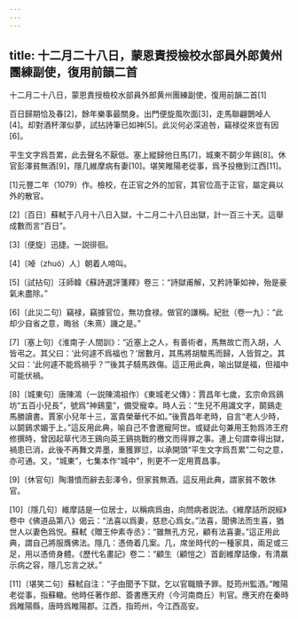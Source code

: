 ```yaml
---
---
---
```

title: 十二月二十八日，蒙恩責授檢校水部員外郎黄州團練副使，復用前韻二首
---



十二月二十八日，蒙恩責授檢校水部員外郎黄州團練副使，復用前韻二首[1]


百日歸期恰及春[2]，餘年樂事最關身。出門便旋風吹面[3]，走馬聯翩鵲啅人[4]。却對酒杯渾似夢，試拈詩筆已如神[5]。此災何必深追咎，竊禄從來豈有因[6]。

平生文字爲吾累，此去聲名不厭低。塞上縱歸他日馬[7]，城東不鬬少年鷄[8]。休官彭澤貧無酒[9]，隱几維摩病有妻[10]。堪笑睢陽老從事，爲予投檄到江西[11]。

[1]元豐二年（1079）作。檢校，在正官之外的加官，其官位高于正官，屬定員以外的散官。

[2]〔百日〕蘇軾于八月十八日入獄，十二月二十八日出獄，計一百三十天。這舉成數而言“百日”。

[3]〔便旋〕迅捷。一説徘徊。

[4]〔啅（zhuó）人〕朝着人啼叫。

[5]〔試拈句〕汪師韓《蘇詩選評箋釋》卷三：“詩獄甫解，又矜詩筆如神，殆是豪氣未盡除。”

[6]〔此災二句〕竊禄，竊據官位，無功食禄。做官的謙稱。紀批（卷一九）：“此却少自省之意，晦翁（朱熹）譏之是。”

[7]〔塞上句〕《淮南子·人間訓》：“近塞上之人，有善術者，馬無故亡而入胡，人皆弔之。其父曰：‘此何遽不爲福也？’居數月，其馬將胡駿馬而歸，人皆賀之。其父曰：‘此何遽不能爲禍乎？’”後其子騎馬跌傷。這正用此典，喻出獄是福，但福中可能伏禍。

[8]〔城東句〕唐陳鴻（一説陳鴻祖作）《東城老父傳》：賈昌年七歲，玄宗命爲鷄坊“五百小兒長”，號爲“神鷄童”，備受寵幸。時人云：“生兒不用識文字，鬬鷄走馬勝讀書。賈家小兒年十三，富貴榮華代不如。”後賈昌年老時，自言“老人少時，以鬬鷄求媚于上。”這反用此典，喻自己不會邀寵阿世。或疑此句兼用王勃爲沛王府修撰時，曾因起草代沛王鷄向英王鷄挑戰的檄文而得罪之事。連上句謂幸得出獄，禍患已消，此後不再舞文弄墨，重獲罪愆，以承開頭“平生文字爲吾累”二句之意，亦可通。又，“城東”，七集本作“城中”，則更不一定用賈昌事。

[9]〔休官句〕陶潛憤而辭去彭澤令，但家貧無酒。這反用此典，謂家貧不敢休官。

[10]〔隱几句〕維摩詰是一位居士，以稱病爲由，向問病者説法。《維摩詰所説經》卷中《佛道品第八》偈云：“法喜以爲妻，慈悲心爲女。”法喜，聞佛法而生喜，猶世人以妻色爲悦。蘇軾《贈王仲素寺丞》：“雖無孔方兄，顧有法喜妻。”這正用此典，謂自己將服膺佛法。隱几：憑倚着几案。几，席坐時代的一種家具，兩足或三足，用以憑倚身體。《歷代名畫記》卷二：“顧生（顧愷之）首創維摩詰像，有清羸示病之容，隱几忘言之狀。”

[11]〔堪笑二句〕蘇軾自注：“子由聞予下獄，乞以官職贖予罪。貶筠州監酒。”睢陽老從事，指蘇轍。他時任著作郎、簽書應天府（今河南商丘）判官。應天府在秦時爲睢陽縣，唐時爲睢陽郡。江西，指筠州，今江西高安。